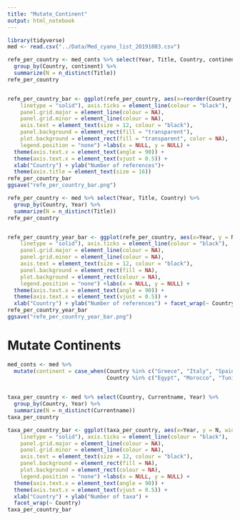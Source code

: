 ```yaml
---
title: "Mutate_Continent"
output: html_notebook
---
```




```r
library(tidyverse)
med <- read.csv("../Data/Med_cyano_list_20191003.csv")

refe_per_country <- med_conts %>% select(Year, Title, Country, continent) %>% 
  group_by(Country, continent) %>% 
  summarize(N = n_distinct(Title))
refe_per_country


refe_per_country_bar <- ggplot(refe_per_country, aes(x=reorder(Country, -N), y = N, width = .7, fill = continent)) + geom_bar(stat = "identity", position = "identity") + theme_classic()  + theme(axis.line = element_line(size = 0.2, 
    linetype = "solid"), axis.ticks = element_line(colour = "black"), 
    panel.grid.major = element_line(colour = NA), 
    panel.grid.minor = element_line(colour = NA), 
    axis.text = element_text(size = 12, colour = "black"), 
    panel.background = element_rect(fill = "transparent"), 
    plot.background = element_rect(fill = "transparent", color = NA), 
    legend.position = "none") +labs(x = NULL, y = NULL) + 
  theme(axis.text.x = element_text(angle = 90)) +
  theme(axis.text.x = element_text(vjust = 0.5)) + 
  xlab("Country") + ylab("Number of references")+
  theme(axis.title = element_text(size = 16))
refe_per_country_bar
ggsave("refe_per_country_bar.png")
```


```r
refe_per_country <- med %>% select(Year, Title, Country) %>% 
  group_by(Country, Year) %>% 
  summarize(N = n_distinct(Title))
refe_per_country


refe_per_country_year_bar <- ggplot(refe_per_country, aes(x=Year, y = N, width = .7)) + geom_bar(stat = "identity", fill = "blue", position = "identity") + theme_classic() + theme(axis.line = element_line(size = 0.2, 
    linetype = "solid"), axis.ticks = element_line(colour = "black"), 
    panel.grid.major = element_line(colour = NA), 
    panel.grid.minor = element_line(colour = NA), 
    axis.text = element_text(size = 12, colour = "black"), 
    panel.background = element_rect(fill = NA), 
    plot.background = element_rect(colour = NA), 
    legend.position = "none") +labs(x = NULL, y = NULL) + 
  theme(axis.text.x = element_text(angle = 90)) +
  theme(axis.text.x = element_text(vjust = 0.5)) + 
  xlab("Country") + ylab("Number of references") + facet_wrap(~ Country)
refe_per_country_year_bar
ggsave("refe_per_country_year_bar.png")
```

# Mutate Continents

```r
med_conts <- med %>% 
  mutate(continent = case_when(Country %in% c("Greece", "Italy", "Spain", "France", "Albania", "Montenegro", "Slovenia", "Portugal", "Bulgaria", "Croatia") ~ "Europe",
                               Country %in% c("Egypt", "Morocco", "Tunisia", "Libya", "Algeria", "Israel","Lebanon") ~ "Africa",Country == "Turkey" ~ "Asia"))
                                              
```

```r
taxa_per_country <- med %>% select(Country, Currentname, Year) %>% 
  group_by(Country, Year) %>% 
  summarize(N = n_distinct(Currentname))
taxa_per_country

taxa_per_country_bar <- ggplot(taxa_per_country, aes(x=Year, y = N, width = .7)) + geom_bar(stat = "identity", fill = "blue", position = "identity") + theme_classic() + theme(axis.line = element_line(size = 0.2, 
    linetype = "solid"), axis.ticks = element_line(colour = "black"), 
    panel.grid.major = element_line(colour = NA), 
    panel.grid.minor = element_line(colour = NA), 
    axis.text = element_text(size = 12, colour = "black"), 
    panel.background = element_rect(fill = NA), 
    plot.background = element_rect(colour = NA), 
    legend.position = "none") +labs(x = NULL, y = NULL) + 
  theme(axis.text.x = element_text(angle = 90)) +
  theme(axis.text.x = element_text(vjust = 0.5)) + 
  xlab("Country") + ylab("Number of taxa") +
  facet_wrap(~ Country)
taxa_per_country_bar

```



